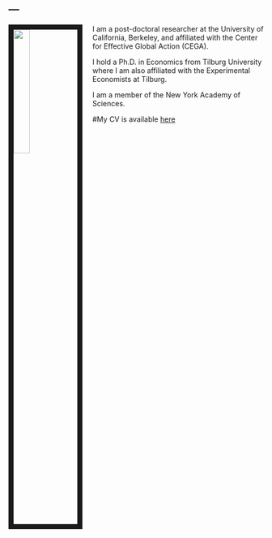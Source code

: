 ---
---

<link rel="stylesheet" href="styles.css" type="text/css">

<img src="pics/JRUE portrait.jpg" style="width:25%; border:10px solid; margin-right: 20px" align="left">

I am a post-doctoral researcher at the University of California, Berkeley, and affiliated with the Center for Effective Global Action (CEGA).

I hold a Ph.D. in Economics from Tilburg University where I am also affiliated with the Experimental Economists at Tilburg. 

I am a member of the New York Academy of Sciences.

#My CV is available [here](files/)
